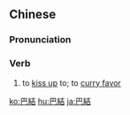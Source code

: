 {{also|巴结}}
==Chinese==
{{zh-forms|s=巴结}}

===Pronunciation===
{{zh-pron
|m=bājie
|c=baa1 git3
|h=pfs=pâ-kiet
|mn=pa-kiat
|cat=v
}}

===Verb===
{{zh-verb}}

# to [[kiss up]] to; to [[curry favor]]

{{zh-cat|Advanced}}

[[ko:巴結]]
[[hu:巴結]]
[[ja:巴結]]